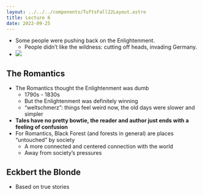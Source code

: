 ```yaml
---
layout: ../../../components/TuftsFall22Layout.astro
title: Lecture 6
date: 2022-09-25
---
```


- Some people were pushing back on the Enlightenment.
  - People didn’t like the wildness: cutting off heads, invading Germany.
- ![](https://share.cleanshot.com/Y8zZCJ/download)

## The Romantics

- The Romantics thought the Enlightenment was dumb
  - 1790s - 1830s
  - But the Enlightenment was definitely winning
  - “weltschmerz”: things feel weird now, the old days were slower and simpler
- **Tales have no pretty bowtie, the reader and author just ends with a feeling of confusion**
- For Romantics, Black Forest (and forests in general) are places “untouched” by society
  - A more connected and centered connection with the world
  - Away from society’s pressures

## Eckbert the Blonde

- Based on true stories
